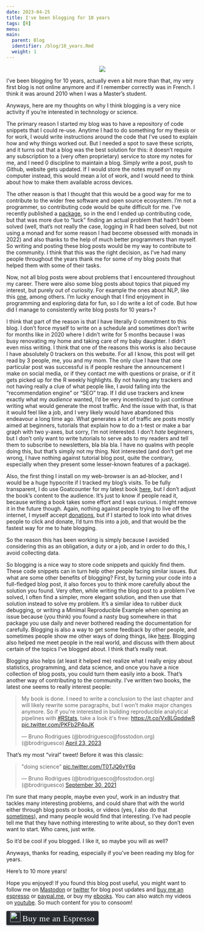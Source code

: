 ```yaml
---
date: 2023-04-25
title: I've been blogging for 10 years
tags: [R]
menu:
main:
  parent: Blog
  identifier: /blog/10_years.Rmd
  weight: 1
---
```


<div style="text-align:center;">
 <img src="/img/10_years.jpg">
</div>

I’ve been blogging for 10 years, actually even a bit more than that, my very first
blog is not online anymore and if I remember correctly was in French. I think it
was around 2010 when I was a Master’s student.

Anyways, here are my thoughts on why I think blogging is a very nice activity if
you’re interested in technology or science.

The primary reason I started my blog was to have a repository of code snippets
that I could re-use. Anytime I had to do something for my thesis or for work, I
would write instructions around the code that I’ve used to explain how and why
things worked out. But I needed a spot to save these scripts, and it turns out
that a blog was the best solution for this: it doesn’t require any subscription
to a (very often proprietary) service to store my notes for me, and I need 0
discipline to maintain a blog. Simply write a post, push to Github, website gets
updated. If I would store the notes myself on my computer instead, this would
mean a lot of work, and I would need to think about how to make them available
across devices.

The other reason is that I thought that this would be a good way for me to
contribute to the wider free software and open source ecosystem. I’m not a
programmer, so contributing code would be quite difficult for me. I’ve recently
published a [package](https://b-rodrigues.github.io/chronicler/), so in the end
I ended up contributing code, but that was more due to "luck" finding an actual
problem that hadn’t been solved (well, that’s not really the case, logging in R
had been solved, but not using a monad and for some reason I had become obsessed
with monads in 2022) and also thanks to the help of much better programmers than
myself. So writing and posting these blog posts would be my way to contribute to
the community. I think that this was the right decision, as I’ve had many people
throughout the years thank me for some of my blog posts that helped them with
some of their tasks.

Now, not all blog posts were about problems that I encountered throughout my
career. There were also some blog posts about topics that piqued my interest,
but purely out of curiosity. For example the ones about NLP, like this
[one](https://www.brodrigues.co/blog/2019-04-07-historical_newspaper_scraping_tesseract/),
among others. I’m lucky enough that I find enjoyment in programming and exploring
data for fun, so I do write a lot of code. But how did I manage to consistently
write blog posts for 10 years+?

I think that part of the reason is that I have literally 0 commitment to this
blog. I don’t force myself to write on a schedule and sometimes don’t write for
months like in 2020 where I didn’t write for 5 months because I was busy
renovating my home and taking care of my baby daughter. I didn’t even miss
writing. I think that one of the reasons this works is also because I have
absolutely 0 trackers on this website. For all I know, this post will get read
by 3 people, me, you and my mom. The only clue I have that one particular post
was successful is if people reshare the announcement I make on social media, or
if they contact me with questions or praise, or if it gets picked up for the R
weekly highlights. By not having any trackers and not having really a clue of
what people like, I avoid falling into the "recommendation engine" or "SEO"
trap. If I did use trackers and knew exactly what my *audience* wanted, I’d be
very incentivized to just continue writing what would generate the most traffic.
And the issue with that, is that it would feel like a job, and I very likely
would have abandoned this endeavour a long time ago. What generates a lot of
traffic are posts mostly aimed at beginners, tutorials that explain how to do a
t-test or make a bar graph with two y-axes, but sorry, I’m not interested. I
don’t *hate* beginners, but I don’t only want to write tutorials to serve ads to
my readers and tell them to subscribe to newsletters, bla bla bla. I have no
qualms with people doing this, but that’s simply not my thing. Not interested (and 
don’t get me wrong, I have nothing against tutorial blog post, quite the contrary,
especially when they present some lesser-known features of a package).

Also, the first thing I install on my web-browser is an ad-blocker, and I would
be a huge hypocrite if I tracked my blog’s visits. To be fully transparent, I do
use Goatcounter for my latest book [here](https://raps-with-r.dev/), but I don’t
adjust the book’s content to the audience. It’s just to know if people read it,
because writing a book takes some effort and I was curious. I might remove it in
the future though. Again, nothing against people trying to live off the
internet, I myself accept
[donations](https://www.buymeacoffee.com/brodriguesco), but if I started to look
into what drives people to click and donate, I’d turn this into a job, and that
would be the fastest way for me to hate blogging.

So the reason this has been working is simply because I avoided considering this
as an obligation, a duty or a job, and in order to do this, I avoid collecting
data.

So blogging is a nice way to store code snippets and quickly find them. These
code snippets can in turn help other people facing similar issues. But what are
some other benefits of blogging? First, by turning your code into a full-fledged
blog post, it also forces you to think more carefully about the solution you
found. Very often, while writing the blog post to a problem I’ve solved, I often
find a simpler, more elegant solution, and then use that solution instead to
solve my problem. It’s a similar idea to rubber duck debugging, or writing a
Minimal Reproducible Example when opening an issue because (you think) you found
a nasty bug somewhere in that package you use daily and never bothered reading
the documentation for carefully. Blogging is also a way to get some feedback by
other people, and sometimes people show me other ways of doing things, like
[here](https://www.brodrigues.co/blog/2021-09-05-speedrunning_rows/). Blogging
also helped me meet people in the real world, and discuss with them about
certain of the topics I’ve blogged about. I think that’s really neat.

Blogging also helps (at least it helped me) realize what I really enjoy about
statistics, programming, and data science, and once you have a nice collection
of blog posts, you could turn them easily into a book. That’s another way of
contributing to the community. I’ve written two books, the latest one seems
to really interest people:
<blockquote class="twitter-tweet"><p lang="en" dir="ltr">My book is done. I need to write a conclusion to the last chapter and will likely rewrite some paragraphs, but I won&#39;t make major changes anymore. So if you&#39;re interested in building reproducible analytical pipelines with <a href="https://twitter.com/hashtag/RStats?src=hash&amp;ref_src=twsrc%5Etfw">#RStats</a>, take a look it&#39;s free: <a href="https://t.co/Vx8LGpddwR">https://t.co/Vx8LGpddwR</a> <a href="https://t.co/PKFb2P4pJK">pic.twitter.com/PKFb2P4pJK</a></p>&mdash; Bruno Rodrigues (@brodriguesco@fosstodon.org) (@brodriguesco) <a href="https://twitter.com/brodriguesco/status/1650229398988095489?ref_src=twsrc%5Etfw">April 23, 2023</a></blockquote> <script async src="https://platform.twitter.com/widgets.js" charset="utf-8"></script>

That’s my most "viral" tweet! Before it was this classic:

<blockquote class="twitter-tweet"><p lang="en" dir="ltr">&quot;doing science&quot; <a href="https://t.co/T0TJQ6vY6q">pic.twitter.com/T0TJQ6vY6q</a></p>&mdash; Bruno Rodrigues (@brodriguesco@fosstodon.org) (@brodriguesco) <a href="https://twitter.com/brodriguesco/status/1443538925474222080?ref_src=twsrc%5Etfw">September 30, 2021</a></blockquote> <script async src="https://platform.twitter.com/widgets.js" charset="utf-8"></script>


I’m sure that many people, maybe even you!, work in an industry that tackles
many interesting problems, and could share that with the world either through
blog posts or books, or videos (yes, I also do that
[sometimes](https://www.youtube.com/channel/UCTZXht1RTL2Duc3eU8MYGzQ)), and many
people would find that interesting. I’ve had people tell me that they have
nothing interesting to write about, so they don’t even want to start. Who cares,
just write.

So it’d be cool if you blogged. I like it, so maybe you will as well?

Anyways, thanks for reading, especially if you’ve been reading my blog for years. 

Here’s to 10 more years!

<p>Hope you enjoyed! If you found this blog post useful, you might want to follow
me on <a href="https://fosstodon.org/@brodriguesco">Mastodon</a> or <a href="https://www.twitter.com/brodriguesco">twitter</a> for blog post updates and
<a href="https://www.buymeacoffee.com/brodriguesco">buy me an espresso</a> or <a href="https://www.paypal.me/brodriguesco">paypal.me</a>, or buy my <a href="https://www.brodrigues.co/about/books/">ebooks</a>.
You can also watch my videos on <a href="https://www.youtube.com/c/BrunoRodrigues1988/">youtube</a>.
So much content for you to consoom!</p>
<style>.bmc-button img{width: 27px !important;margin-bottom: 1px !important;box-shadow: none !important;border: none !important;vertical-align: middle !important;}.bmc-button{line-height: 36px !important;height:37px !important;text-decoration: none !important;display:inline-flex !important;color:#ffffff !important;background-color:#272b30 !important;border-radius: 3px !important;border: 1px solid transparent !important;padding: 1px 9px !important;font-size: 22px !important;letter-spacing:0.6px !important;box-shadow: 0px 1px 2px rgba(190, 190, 190, 0.5) !important;-webkit-box-shadow: 0px 1px 2px 2px rgba(190, 190, 190, 0.5) !important;margin: 0 auto !important;font-family:'Cookie', cursive !important;-webkit-box-sizing: border-box !important;box-sizing: border-box !important;-o-transition: 0.3s all linear !important;-webkit-transition: 0.3s all linear !important;-moz-transition: 0.3s all linear !important;-ms-transition: 0.3s all linear !important;transition: 0.3s all linear !important;}.bmc-button:hover, .bmc-button:active, .bmc-button:focus {-webkit-box-shadow: 0px 1px 2px 2px rgba(190, 190, 190, 0.5) !important;text-decoration: none !important;box-shadow: 0px 1px 2px 2px rgba(190, 190, 190, 0.5) !important;opacity: 0.85 !important;color:#82518c !important;}</style>
<p><link href="https://fonts.googleapis.com/css?family=Cookie" rel="stylesheet"><a class="bmc-button" target="_blank" href="https://www.buymeacoffee.com/brodriguesco"><img src="https://www.buymeacoffee.com/assets/img/BMC-btn-logo.svg" alt="Buy me an Espresso"><span style="margin-left:5px">Buy me an Espresso</span></a></p>
